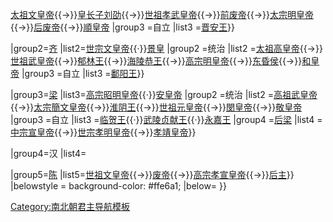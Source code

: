 {{Navbox
|name=南朝君主
|title=[[南北朝|南朝]][[南北朝君主列表|君主]]
|titlestyle=background-color:#f3b40b;
|state=expandCaption
|abovestyle = background-color: #ffe6a1; font-size: 90%;
|above = 详见：[[南北朝君主列表#南朝|南朝君主列表]]
|groupstyle = background-color: #ffe6a1; 
|group1=[[刘宋|宋]]
|list1={{Navbox subgroup
|groupstyle = background-color: #ffe6a1; 
|group1=追尊
|list1=[[劉翹|孝皇帝]]
|group2 =统治
|list2=[[宋武帝|高祖武皇帝]]{{→}}[[刘义符|少帝]]{{→}}[[宋文帝|太祖文皇帝]]{{→}}[[刘劭 (刘宋)|皇长子刘劭]]{{→}}[[宋孝武帝|世祖孝武皇帝]]{{→}}[[刘子业|前废帝]]{{→}}[[宋明帝|太宗明皇帝]]{{→}}[[劉昱|后废帝]]{{→}}[[宋顺帝|順皇帝]]
|group3 =自立
|list3 =[[劉子勛|晋安王]]}}

|group2=[[南齐|齐]]
|list2={{Navbox subgroup
|groupstyle = background-color: #ffe6a1; 
|group1=追尊
|list1=[[萧承之|宣皇帝]]{{·}}[[蕭長懋|世宗文皇帝]]{{·}}[[蕭道生|景皇]]
|group2 =统治
|list2 =[[蕭道成|太祖高皇帝]]{{→}}[[齐武帝|世祖武皇帝]]{{→}}[[萧昭业|郁林王]]{{→}}[[萧昭文|海陵恭王]]{{→}}[[齐明帝|高宗明皇帝]]{{→}}[[蕭寶卷|东昏侯]]{{→}}[[齐和帝|和皇帝]]
|group3 =自立
|list3 =[[萧宝夤|鄱阳王]]}}

|group3=[[梁 (南朝)|梁]]
|list3={{Navbox subgroup
|groupstyle = background-color: #ffe6a1; 
|group1=追尊
|list1=[[蕭順之|太祖文皇帝]]{{·}}[[萧统|高宗昭明皇帝]]{{·}}[[蕭歡|安皇帝]]
|group2 =统治
|list2 =[[梁武帝|高祖武皇帝]]{{→}}[[梁简文帝|太宗簡文皇帝]]{{→}}[[萧栋|淮阴王]]{{→}}[[梁元帝|世祖元皇帝]]{{→}}[[蕭淵明|閔皇帝]]{{→}}[[梁敬帝|敬皇帝]]   
|group3 =自立
|list3 =[[蕭正德|临贺王]]{{·}}[[蕭紀|武陵贞献王]]{{·}}[[蕭莊|永嘉王]] 
|group4 =[[后梁 (南朝)|后梁]]
|list4 =[[梁宣帝|中宗宣皇帝]]{{→}}[[梁明帝|世宗孝明皇帝]]{{→}}[[蕭琮|孝靖皇帝]]}}

|group4=汉
|list4={{Navbox subgroup
|groupstyle = background-color: #ffe6a1; 
|group1=追尊
|list1=[[侯標|元皇帝]]
|group2 =统治
|list2 =[[侯景]]}}

|group5=[[陳 (南朝)|陈]]
|list5={{Navbox subgroup
|groupstyle = background-color: #ffe6a1; 
|group1=追尊
|list1=[[陈文赞|太祖景皇帝]]
|group2 =统治
|list2 =[[陈霸先|高祖武皇帝]]{{→}}[[陈文帝|世祖文皇帝]]{{→}}[[陳伯宗|废帝]]{{→}}[[陈宣帝|高宗孝宣皇帝]]{{→}}[[陈后主|后主]]}}
|belowstyle = background-color: #ffe6a1; 
|below={{中国元首}}
}}<noinclude>
[[Category:南北朝君主导航模板]]
</noinclude>